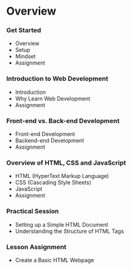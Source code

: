 
# Overview



<Steps>


### Get Started

- Overview
- Setup
- Mindset
- Assignment 
### Introduction to Web Development

- Introduction
- Why Learn Web Development
- Assignment 

### Front-end vs. Back-end Development

- Front-end Development
- Backend-end Development
- Assignment 

### Overview of HTML, CSS and JavaScript

- HTML (HyperText Markup Language)
- CSS (Cascading Style Sheets)
- JavaScript
- Assignment 
### Practical Session

- Setting up a Simple HTML Document
- Understanding the Structure of HTML Tags
### Lesson Assignment

- Create a Basic HTML Webpage
</Steps>



[^1]: Install Next.js, Nextra and React.
[^2]: Install the docs theme.
[^3]: To start.

